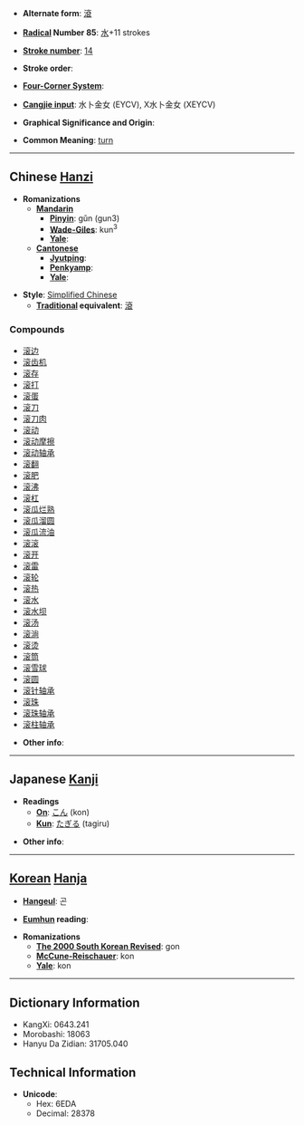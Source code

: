 * '''Alternate form''': [[滾]]

* '''[[Wiktionary:Chinese radical index| Radical]] Number 85''': [[Wiktionary:Chinese radical index 水|水]]+11 strokes

* '''[[Wiktionary:Chinese total strokes index|Stroke number]]''': [[Wiktionary:Chinese total strokes index 14|14]]

* '''Stroke order''': 

* '''[[Wiktionary:Chinese four corner index|Four-Corner System]]''': 

* '''[[Wiktionary:Chinese Cangjie index|Cangjie input]]''': 水卜金女 (EYCV), X水卜金女 (XEYCV)

* '''Graphical Significance and Origin''': 

* '''Common Meaning''': [[turn]]

----

== Chinese [[Hanzi]] ==

* '''Romanizations'''
** '''[[Mandarin]]'''
*** '''[[Pinyin]]''': gǔn (gun3)
*** '''[[Wade-Giles]]''': kun<sup>3</sup>
*** '''[[Yale]]''': 
** '''[[Cantonese]]'''
*** '''[[Jyutping]]''':
*** '''[[Penkyamp]]''': 
*** '''[[Yale]]''': 

* '''Style''': [[Simplified Chinese]] 
** '''[[Traditional Chinese|Traditional]] equivalent''': [[滾]]

===Compounds===
*[[滚边]]
*[[滚齿机]]
*[[滚存]]
*[[滚打]]
*[[滚蛋]]
*[[滚刀]]
*[[滚刀肉]]
*[[滚动]]
*[[滚动摩擦]]
*[[滚动轴承]]
*[[滚翻]]
*[[滚肥]]
*[[滚沸]]
*[[滚杠]]
*[[滚瓜烂熟]]
*[[滚瓜溜圆]]
*[[滚瓜流油]]
*[[滚滚]]
*[[滚开]]
*[[滚雷]]
*[[滚轮]]
*[[滚热]]
*[[滚水]]
*[[滚水坝]]
*[[滚汤]]
*[[滚淌]]
*[[滚烫]]
*[[滚筒]]
*[[滚雪球]]
*[[滚圆]]
*[[滚针轴承]]
*[[滚珠]]
*[[滚珠轴承]]
*[[滚柱轴承]]

* '''Other info''': 

----

== Japanese [[Kanji]] ==

* '''Readings'''
** '''[[On]]''': [[こん]] (kon)
** '''[[Kun]]''': [[たぎる]] (tagiru)

* '''Other info''':  

----

== [[Korean]] [[Hanja]] ==

* '''[[Hangeul]]''': 곤

* '''[[Eumhun]] reading''': 

* '''Romanizations'''
** '''[[The 2000 South Korean Revised Romanization|The 2000 South Korean Revised]]''': gon
** '''[[McCune-Reischauer]]''': kon
** '''[[Yale]]''': kon

----

== Dictionary Information ==

* KangXi: 0643.241
* Morobashi: 18063
* Hanyu Da Zidian: 31705.040

== Technical Information ==

* '''Unicode''':
** Hex: 6EDA
** Decimal: 28378